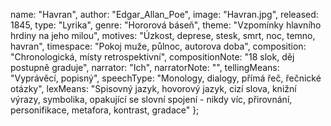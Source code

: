 
  name: "Havran",
  author: "Edgar_Allan_Poe",
  image: "Havran.jpg",
  released: 1845,
  type: "Lyrika",
  genre: "Hororová báseň",
  theme: "Vzpomínky hlavního hrdiny na jeho milou",
  motives: "Úzkost, deprese, stesk, smrt, noc, temno, havran",
  timespace: "Pokoj muže, půlnoc, autorova doba",
  composition: "Chronologická, místy retrospektivní",
  compositionNote: "18 slok, děj postupně graduje",
  narrator: "Ich",
  narratorNote: "",
  tellingMeans: "Vyprávěcí, popisný",
  speechType: "Monology, dialogy, přímá řeč, řečnické otázky",
  lexMeans: "Spisovný jazyk, hovorový jazyk, cizí slova, knižní výrazy, symbolika, opakující se slovní spojení - nikdy víc, přirovnání, personifikace, metafora, kontrast, gradace"
};

<Title book={book} />

<Book book={book} />

## Postavy

TODO:

## Děj

Lyrickým subjektem (vypravěčem) je hlavní postava, tedy osamělý muž trýzněný horečkou a především 
mučivými vzpomínkami na zemřelou dívku Lenoru, k níž marně hledá cestu čtením v okultních 
svazcích. Vypravěče vystraší o půlnoci šramot. Ukáže se, že původcem podivných zvuků je 
havran, který vzápětí vletí do jeho pokoje a znepokojuje muže svou záhadností. Na všechny otázky, 
zpočátku míněné žertem, přitom odpovídá jedním slovem – nevermore (do češtiny překládáno většinou 
jako víckrát ne nebo nikdy víc, občas ponecháváno v originále). Mužův neklid se stupňuje v paniku a posléze v hrůzu. Snaží se 
krkavce vyhnat, ten ale zůstává na svém místě. V závěru lyrický subjekt metaforicky 
konstatuje, že krkavec už nikdy neodletí z jeho duše. <i className="text-gray"> (Wikipedie, upraveno)</i>

<EdgarAllanPoe />

<Romantismus />

